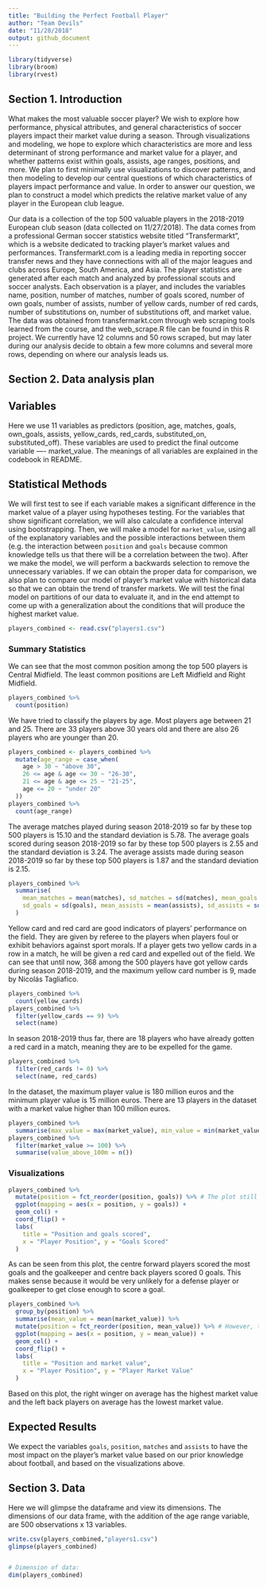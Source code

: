 ```yaml
---
title: "Building the Perfect Football Player"
author: "Team Devils"
date: "11/28/2018"
output: github_document
---
```


```r
library(tidyverse)
library(broom)
library(rvest)
```


## Section 1. Introduction

What makes the most valuable soccer player? We wish to explore how performance, physical attributes, and general characteristics of soccer players impact their market value during a season. Through visualizations and modeling, we hope to explore which characteristics are more and less determinant of strong performance and market value for a player, and whether patterns exist within goals, assists, age ranges, positions, and more. We plan to first minimally use visualizations to discover patterns, and then modeling to develop our central questions of which characteristics of players impact performance and value. In order to answer our question, we plan to construct a model which predicts the relative market value of any player in the European club league. 

Our data is a collection of the top 500 valuable players in the 2018-2019 European club season (data collected on 11/27/2018). The data comes from a professional German soccer statistics website titled "Transfermarkt", which is a website dedicated to tracking player's market values and performances. Transfermarkt.com is a leading media in reporting soccer transfer news and they have connections with all of the major leagues and clubs across Europe, South America, and Asia. The player statistics are generated after each match and analyzed by professional scouts and soccer analysts. Each observation is a player, and includes the variables name, position, number of matches, number of goals scored, number of own goals, number of assists, number of yellow cards, number of red cards, number of substitutions on, number of substitutions off, and market value. The data was obtained from transfermarkt.com through web scraping tools learned from the course, and the web_scrape.R file can be found in this R project. We currently have 12 columns and 50 rows scraped, but may later during our analysis decide to obtain a few more columns and several more rows, depending on where our analysis leads us.


## Section 2. Data analysis plan

## Variables

Here we use 11 variables as predictors (position, age, matches, goals, own_goals, assists, yellow_cards, red_cards, substituted_on, substituted_off). These variables are used to predict the final outcome variable ---- market_value. The meanings of all variables are explained in the codebook in README.

## Statistical Methods

We will first test to see if each variable makes a significant difference in the market value of a player using hypotheses testing. For the variables that show significant correlation, we will also calculate a confidence interval using bootstrapping. Then, we will make a model for `market_value`, using all of the explanatory variables and the possible interactions between them (e.g. the interaction between `position` and `goals` because common knowledge tells us that there will be a correlation between the two). After we make the model, we will perform a backwards selection to remove the unnecessary variables. If we can obtain the proper data for comparison, we also plan to compare our model of player's market value with historical data so that we can obtain the trend of transfer markets. We will test the final model on partitions of our data to evaluate it, and in the end attempt to come up with a generalization about the conditions that will produce the highest market value. 

```r
players_combined <- read.csv("players1.csv")
```

### Summary Statistics

We can see that the most common position among the top 500 players is Central Midfield. The least common positions are Left Midfield and Right Midfield.

```r
players_combined %>%
  count(position)
```

We have tried to classify the players by age. Most players age between 21 and 25. There are 33 players above 30 years old and there are also 26 players who are younger than 20.

```r
players_combined <- players_combined %>%
  mutate(age_range = case_when(
    age > 30 ~ "above 30",
    26 <= age & age <= 30 ~ "26-30",
    21 <= age & age <= 25 ~ "21-25",
    age <= 20 ~ "under 20"
  ))
players_combined %>%
  count(age_range)
```

The average matches played during season 2018-2019 so far by these top 500 players is 15.10 and the standard deviation is 5.78.
The average goals scored during season 2018-2019 so far by these top 500 players is 2.55 and the standard deviation is 3.24.
The average assists made during season 2018-2019 so far by these top 500 players is 1.87 and the standard deviation is 2.15.

```r
players_combined %>%
  summarise(
    mean_matches = mean(matches), sd_matches = sd(matches), mean_goals = mean(goals),
    sd_goals = sd(goals), mean_assists = mean(assists), sd_assists = sd(assists)
  )
```

Yellow card and red card are good indicators of players' performance on the field. They are given by referee to the players when players foul or exhibit behaviors against sport morals. If a player gets two yellow cards in a row in a match, he will be given a red card and expelled out of the field. We can see that until now, 368 among the 500 players have got yellow cards during season 2018-2019, and the maximum yellow card number is 9, made by Nicolás Tagliafico.

```r
players_combined %>%
  count(yellow_cards)
players_combined %>%
  filter(yellow_cards == 9) %>%
  select(name)
```

In season 2018-2019 thus far, there are 18 players who have already gotten a red card in a match, meaning they are to be expelled for the game.

```r
players_combined %>%
  filter(red_cards != 0) %>%
  select(name, red_cards)
```

In the dataset, the maximum player value is 180 million euros and the minimum player value is 15 million euros. There are 13 players in the dataset with a market value higher than 100 million euros.

```r
players_combined %>%
  summarise(max_value = max(market_value), min_value = min(market_value))
players_combined %>%
  filter(market_value >= 100) %>%
  summarise(value_above_100m = n())
```

### Visualizations

```r
players_combined %>%
  mutate(position = fct_reorder(position, goals)) %>% # The plot still does not reorder correctly
  ggplot(mapping = aes(x = position, y = goals)) +
  geom_col() +
  coord_flip() +
  labs(
    title = "Position and goals scored",
    x = "Player Position", y = "Goals Scored"
  )
```

As can be seen from this plot, the centre forward players scored the most goals and the goalkeeper and centre back players scored 0 goals. This makes sense because it would be very unlikely for a defense player or goalkeeper to get close enough to score a goal. 


```r
players_combined %>%
  group_by(position) %>%
  summarise(mean_value = mean(market_value)) %>%
  mutate(position = fct_reorder(position, mean_value)) %>% # However, the same code here produces a correct reordering
  ggplot(mapping = aes(x = position, y = mean_value)) +
  geom_col() +
  coord_flip() +
  labs(
    title = "Position and market value",
    x = "Player Position", y = "Player Market Value"
  )
```

Based on this plot, the right winger on average has the highest market value and the left back players on average has the lowest market value. 


## Expected Results

We expect the variables `goals`, `position`, `matches` and `assists` to have the most impact on the player's market value based on our prior knowledge about football, and based on the visualizations above. 

## Section 3. Data

Here we will glimpse the dataframe and view its dimensions. The dimensions of our data frame, with the addition of the age range variable, are 500 observations x 13 variables.  

```r
write.csv(players_combined,"players1.csv")
glimpse(players_combined)


# Dimension of data:
dim(players_combined)
```

